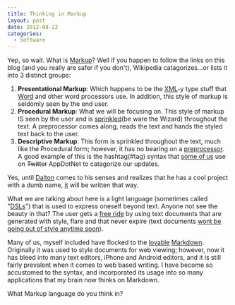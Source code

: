 ```yaml
---
title: Thinking in Markup
layout: post
date: 2012-08-22
categories:
  - Software
---
```


Yep, so wait. What is [Markup][1]? Well if you happen to follow the
links on this blog (and you really are safer if you don't), Wikipedia
catagorizes...or lists it into 3 distinct groups:

1. __Presentational Markup__: Which happens to be the [XML][2]-y type
   stuff that [Word][2] and other word processors use. In addition, this
   style of markup is seldomly seen by the end user.
1. __Procedural Markup__: What we will be focusing on. This style of
   markup IS seen by the user and is [sprinkled][3](be ware the Wizard) throughout the text.
   A preprocessor comes along, reads the text and hands the styled text
   back to the user.
1. __Descriptive Markup__: This form is sprinkled throughout the text,
   much like the Procedural form; however, it has no bearing on a
   [preprocessor][4]. A good example of this is the hashtag(#tag) syntax
   that [some of us][5] use on <strike>Twitter</strike> AppDotNet to
   catagorize our updates.

Yes, until [Dalton][12] comes to his senses and realizes that he has a cool
project with a dumb name, [it][6] will be written that way.

What we are talking about here is a light language (sometimes called "[DSLs][7]")
that is used to express oneself beyond text. Anyone not see the beauty
in that? The user gets a [free ride][8] by using text documents that are
generated with style, flare and that never expire (text documents [wont
be going out of style anytime soon][9]).

Many of us, myself included have flocked to the [lovable][10]
[Markdown][11]. Originally it was used to style documents for web
viewing; however, now it has bleed into many text editors, iPhone and
Android editors, and it is still fairly prevalent when it comes to web
based writing. I have become so accustomed to the syntax, and
incorporated its usage into so many applications that my brain now
thinks on Markdown.

What Markup language do you think in?

[1]: https://en.wikipedia.org/wiki/Markup_language
[2]: http://youtu.be/-JFfN5pKzFU
[3]: https://gimmebar.com/view/502ea8eaaac4223116000014/big
[4]: https://en.wikipedia.org/wiki/Preprocessor
[5]: https://gimmebar.com/view/50340aa129ca15433d000010/big
[6]: https://join.app.net/
[7]: http://www.amazon.com/Domain-Specific-Languages-Addison-Wesley-Signature-Series/dp/0321712943?tag=duckduckgo-d-20
[8]: https://gimmebar.com/view/5031916aaac422225b000016/big
[9]: http://textfiles.com/
[10]: http://images.macworld.com/images/opinion/graphics/151235-gruber-small_original.jpg
[11]: http://daringfireball.net/projects/markdown/
[12]: https://twitter.com/daltonc
